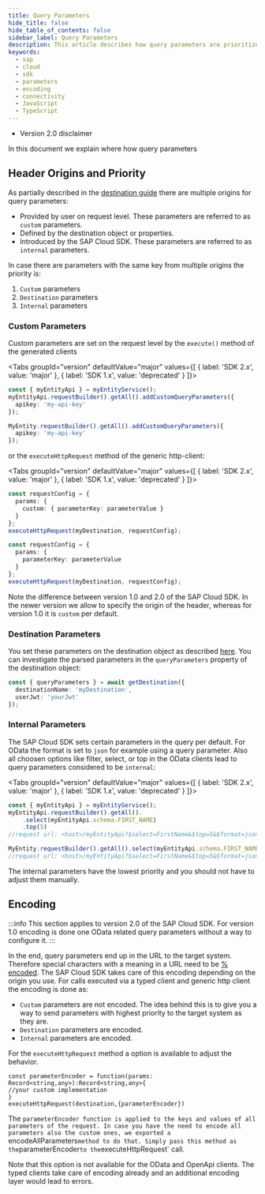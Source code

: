```yaml
---
title: Query Parameters
hide_title: false
hide_table_of_contents: false
sidebar_label: Query Parameters
description: This article describes how query parameters are prioritized and handled by the SAP Cloud SDK.
keywords:
  - sap
  - cloud
  - sdk
  - parameters
  - encoding
  - connectivity
  - JavaScript
  - TypeScript
---
```



- Version 2.0 disclaimer

In this document we explain where how query parameters

## Header Origins and Priority

As partially described in the [destination guide](./destination#additional-headers-and-query-parameters-on-destinations) there are multiple origins for query parameters:

- Provided by user on request level.
These parameters are referred to as `custom` parameters.
- Defined by the destination object or properties.
- Introduced by the SAP Cloud SDK.
These parameters are referred to as `internal` parameters.

In case there are parameters with the same key from multiple origins the priority is:

1. `Custom` parameters
2. `Destination` parameters
3. `Internal` parameters

### Custom Parameters

Custom parameters are set on the request level by the `execute()` method of the generated clients

<Tabs groupId="version" defaultValue="major" values={[ { label: 'SDK 2.x', value: 'major' }, { label: 'SDK 1.x', value: 'deprecated' } ]}>
<TabItem value="major">

```ts
const { myEntityApi } = myEntityService();
myEntityApi.requestBuilder().getAll().addCustomQueryParameters({
  apikey: 'my-api-key'
});
```

</TabItem>
<TabItem value="deprecated">

```ts
MyEntity.requestBuilder().getAll().addCustomQueryParameters({
  apikey: 'my-api-key'
});
```

</TabItem>
</Tabs>

or the `executeHttpRequest` method of the generic http-client:

<Tabs groupId="version" defaultValue="major" values={[ { label: 'SDK 2.x', value: 'major' }, { label: 'SDK 1.x', value: 'deprecated' } ]}>
<TabItem value="major">

```ts
const requestConfig = {
  params: {
    custom: { parameterKey: parameterValue }
  }
};
executeHttpRequest(myDestination, requestConfig);
```

</TabItem>
<TabItem value="deprecated">

```ts
const requestConfig = {
  params: {
    parameterKey: parameterValue
  }
};
executeHttpRequest(myDestination, requestConfig);
```

</TabItem>
</Tabs>

Note the difference between version 1.0 and 2.0 of the SAP Cloud SDK.
In the newer version we allow to specify the origin of the header, whereas for version 1.0 it is `custom` per default.

### Destination Parameters

You set these parameters on the destination object as described [here](./destination#additional-headers-and-query-parameters-on-destinations).
You can investigate the parsed parameters in the `queryParameters` property of the destination object:

```ts
const { queryParameters } = await getDestination({
  destinationName: 'myDestination',
  userJwt: 'yourJwt'
});
```

### Internal Parameters

The SAP Cloud SDK sets certain parameters in the query per default.
For OData the format is set to `json` for example using a query parameter.
Also all choosen options like filter, select, or top in the OData clients lead to query parameters considered to be `internal`:

<Tabs groupId="version" defaultValue="major" values={[ { label: 'SDK 2.x', value: 'major' }, { label: 'SDK 1.x', value: 'deprecated' } ]}>
<TabItem value="major">

```ts
const { myEntityApi } = myEntityService();
myEntityApi.requestBuilder().getAll().
    .select(myEntityApi.schema.FIRST_NAME)
    .top(5)
//request url: <host>/myEntityApi?$select=FirstName&$top=5&$format=json
```

</TabItem>
<TabItem value="deprecated">

```ts
MyEntity.requestBuilder().getAll().select(myEntityApi.schema.FIRST_NAME).top(5);
//request url: <host>/myEntityApi?$select=FirstName&$top=5&$format=json
```

</TabItem>
</Tabs>

The internal parameters have the lowest priority and you should not have to adjust them manually.

## Encoding

:::info
This section applies to version 2.0 of the SAP Cloud SDK.
For version 1.0 encoding is done one OData related query parameters without a way to configure it.
:::

In the end, query parameters end up in the URL to the target system.
Therefore special characters with a meaning in a URL need to be [% encoded](https://en.wikipedia.org/wiki/Uniform_Resource_Identifier).
The SAP Cloud SDK takes care of this encoding depending on the origin you use.
For calls executed via a typed client and generic http client the encoding is done as:

- `Custom` parameters are not encoded.
The idea behind this is to give you a way to send parameters with highest priority to the target system as they are.
- `Destination` parameters are encoded.
- `Internal` parameters are encoded.

For the `executeHttpRequest` method a option is available to adjust the behavior.

```
const parameterEncoder = function(params: Record<string,any>):Record<string,any>{
//your custom implementation
}
executeHttpRequest(destination,{parameterEncoder})
```

The `parameterEncoder function is applied to the keys and values of all parameters of the request.
In case you have the need to encode all parameters also the custom ones, we exported a `encodeAllParameters`method to do that.
Simply pass this method as the`parameterEncoder`to the`executeHttpRequest` call.

Note that this option is not available for the OData and OpenApi clients.
The typed clients take care of encoding already and an additional encoding layer would lead to errors.
